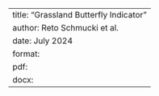 ---
title: "Grassland Butterfly Indicator"
author: Reto Schmucki et al.
date: July 2024
format:
    pdf: 
    docx:
---